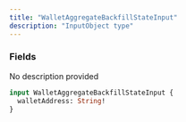 ```yaml
---
title: "WalletAggregateBackfillStateInput"
description: "InputObject type"
---
```


### Fields

<ResponseField name="walletAddress" type="String!" required>
  No description provided
</ResponseField>


```graphql WalletAggregateBackfillStateInput
input WalletAggregateBackfillStateInput {
  walletAddress: String!
}
```

